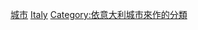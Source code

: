 {{Commons category|Museums in Italy by city}}

[[Category:意大利博物馆|城市]]
[[Category:各国各城市博物馆|Italy]]
[[Category:依意大利城市來作的分類|Category:依意大利城市來作的分類]]